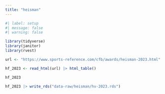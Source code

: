 ```yaml
---
title: "heisman"
---
```


```r
#| label: setup
#| message: false
#| warning: false

library(tidyverse)
library(janitor)
library(rvest)
```


```r
url <- "https://www.sports-reference.com/cfb/awards/heisman-2023.html"
```

```r
hf_2023 <- read_html(url) |> html_table()

hf_2023 

hf_2023 |> write_rds("data-raw/heisman/hv-2023.rds")
```

